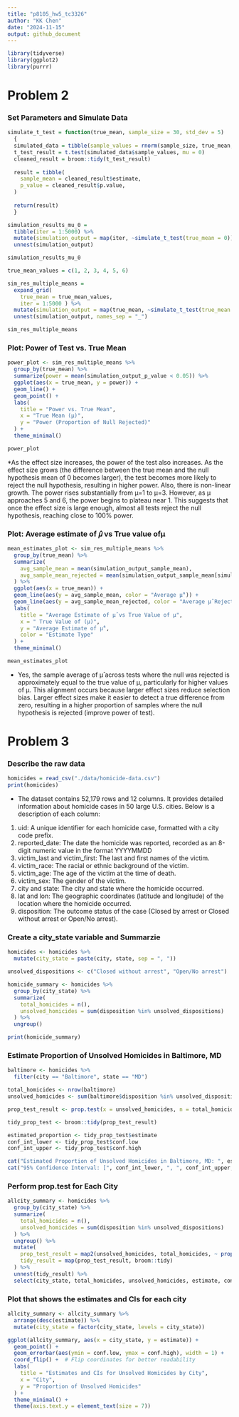 ```yaml
---
title: "p8105_hw5_tc3326"
author: "KK Chen"
date: "2024-11-15"
output: github_document
---
```


```r
library(tidyverse)
library(ggplot2)
library(purrr)
```

# Problem 2
### Set Parameters and Simulate Data
```r
simulate_t_test = function(true_mean, sample_size = 30, std_dev = 5) 
  {
  simulated_data = tibble(sample_values = rnorm(sample_size, true_mean, std_dev))
  t_test_result = t.test(simulated_data$sample_values, mu = 0)
  cleaned_result = broom::tidy(t_test_result)
  
  result = tibble(
    sample_mean = cleaned_result$estimate,
    p_value = cleaned_result$p.value,
  )
  
  return(result)
  }
```

```r
simulation_results_mu_0 = 
  tibble(iter = 1:5000) %>%
  mutate(simulation_output = map(iter, ~simulate_t_test(true_mean = 0))) %>%
  unnest(simulation_output)

simulation_results_mu_0
```

```r
true_mean_values = c(1, 2, 3, 4, 5, 6)

sim_res_multiple_means = 
  expand_grid(
    true_mean = true_mean_values,
    iter = 1:5000 ) %>%
  mutate(simulation_output = map(true_mean, ~simulate_t_test(true_mean = .x))) %>%
  unnest(simulation_output, names_sep = "_")

sim_res_multiple_means
```

### Plot: Power of Test vs. True Mean
```r
power_plot <- sim_res_multiple_means %>%
  group_by(true_mean) %>%
  summarize(power = mean(simulation_output_p_value < 0.05)) %>%
  ggplot(aes(x = true_mean, y = power)) +
  geom_line() +
  geom_point() +
  labs(
    title = "Power vs. True Mean",
    x = "True Mean (µ)",
    y = "Power (Proportion of Null Rejected)"
  ) +
  theme_minimal()

power_plot
```

*As the effect size increases, the power of the test also increases. As the effect size grows (the difference between the true mean and the null hypothesis mean of 0 becomes larger), the test becomes more likely to reject the null hypothesis, resulting in higher power. Also, there is non-linear growth. The power rises substantially from μ=1 to μ=3. However, as μ approaches 5 and 6, the power begins to plateau near 1. This suggests that once the effect size is large enough, almost all tests reject the null hypothesis, reaching close to 100% power. 

###  Plot: Average estimate of 𝜇̂ vs True value ofμ
```r
mean_estimates_plot <- sim_res_multiple_means %>%
  group_by(true_mean) %>%
  summarize(
    avg_sample_mean = mean(simulation_output_sample_mean),
    avg_sample_mean_rejected = mean(simulation_output_sample_mean[simulation_output_p_value < 0.05])
  ) %>%
  ggplot(aes(x = true_mean)) +
  geom_line(aes(y = avg_sample_mean, color = "Average μ̂")) +
  geom_line(aes(y = avg_sample_mean_rejected, color = "Average μ̂ Rejected Null")) +
  labs(
    title = "Average Estimate of μ̂ vs True Value of μ",
    x = " True Value of (µ)",
    y = "Average Estimate of μ̂",
    color = "Estimate Type"
  ) +
  theme_minimal()

mean_estimates_plot
```

* Yes, the sample average of μ̂ across tests where the null was rejected is approximately equal to the true value of μ, particularly for higher values of 
μ. This alignment occurs because larger effect sizes reduce selection bias. Larger effect sizes make it easier to detect a true difference from zero, resulting in a higher proportion of samples where the null hypothesis is rejected (improve power of test).

# Problem 3
### Describe the raw data
```r
homicides = read_csv("./data/homicide-data.csv")
print(homicides)
```

* The dataset contains 52,179 rows and 12 columns. It provides detailed information about homicide cases in 50 large U.S. cities. Below is a description of each column:\
1. uid: A unique identifier for each homicide case, formatted with a city code prefix. \
2. reported_date: The date the homicide was reported, recorded as an 8-digit numeric value in the format YYYYMMDD \
3. victim_last and victim_first: The last and first names of the victim.\
4. victim_race: The racial or ethnic background of the victim.\
5. victim_age: The age of the victim at the time of death.\
6. victim_sex: The gender of the victim.\
5. city and state: The city and state where the homicide occurred.\
6. lat and lon: The geographic coordinates (latitude and longitude) of the location where the homicide occurred.\
7. disposition: The outcome status of the case (Closed by arrest or Closed without arrest or Open/No arrest).\

### Create a city_state variable and Summarzie
```r
homicides <- homicides %>%
  mutate(city_state = paste(city, state, sep = ", "))

unsolved_dispositions <- c("Closed without arrest", "Open/No arrest")

homicide_summary <- homicides %>%
  group_by(city_state) %>%
  summarize(
    total_homicides = n(),
    unsolved_homicides = sum(disposition %in% unsolved_dispositions)
  ) %>%
  ungroup()

print(homicide_summary)
```

### Estimate Proportion of Unsolved Homicides in Baltimore, MD
```r
baltimore <- homicides %>%
  filter(city == "Baltimore", state == "MD")

total_homicides <- nrow(baltimore)
unsolved_homicides <- sum(baltimore$disposition %in% unsolved_dispositions)

prop_test_result <- prop.test(x = unsolved_homicides, n = total_homicides)

tidy_prop_test <- broom::tidy(prop_test_result)

estimated_proportion <- tidy_prop_test$estimate
conf_int_lower <- tidy_prop_test$conf.low
conf_int_upper <- tidy_prop_test$conf.high

cat("Estimated Proportion of Unsolved Homicides in Baltimore, MD: ", estimated_proportion, "\n")
cat("95% Confidence Interval: [", conf_int_lower, ", ", conf_int_upper, "]\n")
```

### Perform prop.test for Each City
```r
allcity_summary <- homicides %>%
  group_by(city_state) %>%
  summarize(
    total_homicides = n(),
    unsolved_homicides = sum(disposition %in% unsolved_dispositions)
  ) %>%
  ungroup() %>%
  mutate(
    prop_test_result = map2(unsolved_homicides, total_homicides, ~ prop.test(x = .x, n = .y)),
    tidy_result = map(prop_test_result, broom::tidy)
  ) %>%
  unnest(tidy_result) %>%
  select(city_state, total_homicides, unsolved_homicides, estimate, conf.low, conf.high)
```

### Plot that shows the estimates and CIs for each city
```r
allcity_summary <- allcity_summary %>%
  arrange(desc(estimate)) %>%
  mutate(city_state = factor(city_state, levels = city_state))

ggplot(allcity_summary, aes(x = city_state, y = estimate)) +
  geom_point() +
  geom_errorbar(aes(ymin = conf.low, ymax = conf.high), width = 1) +
  coord_flip() +  # Flip coordinates for better readability
  labs(
    title = "Estimates and CIs for Unsolved Homicides by City",
    x = "City",
    y = "Proportion of Unsolved Homicides"
  ) +
  theme_minimal() +
  theme(axis.text.y = element_text(size = 7))
```







